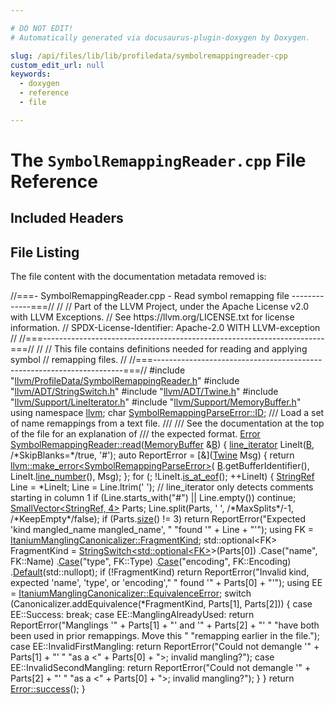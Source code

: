 ```yaml
---

# DO NOT EDIT!
# Automatically generated via docusaurus-plugin-doxygen by Doxygen.

slug: /api/files/lib/lib/profiledata/symbolremappingreader-cpp
custom_edit_url: null
keywords:
  - doxygen
  - reference
  - file

---
```





# The `SymbolRemappingReader.cpp` File Reference

<DoxygenPage pluginConfig={pluginConfig}>



## Included Headers

<IncludesList>
<IncludesListItem
  filePath="llvm/ProfileData/SymbolRemappingReader.h"
  permalink="/docs/api/files/include/include/llvm/include/llvm/profiledata/symbolremappingreader-h"
  isLocal="true" />
<IncludesListItem
  filePath="llvm/ADT/StringSwitch.h"
  permalink="/docs/api/files/include/include/llvm/include/llvm/adt/stringswitch-h"
  isLocal="true" />
<IncludesListItem
  filePath="llvm/ADT/Twine.h"
  permalink="/docs/api/files/include/include/llvm/include/llvm/adt/twine-h"
  isLocal="true" />
<IncludesListItem
  filePath="llvm/Support/LineIterator.h"
  permalink="/docs/api/files/include/include/llvm/include/llvm/support/lineiterator-h"
  isLocal="true" />
<IncludesListItem
  filePath="llvm/Support/MemoryBuffer.h"
  permalink="/docs/api/files/include/include/llvm/include/llvm/support/memorybuffer-h"
  isLocal="true" />
</IncludesList>


## File Listing

The file content with the documentation metadata removed is:

<ProgramListing>

<Link id="l00001" /><CodeLine lineNumber="1"><Highlight kind="comment">//===- SymbolRemappingReader.cpp - Read symbol remapping file -------------===//</Highlight><Highlight kind="normal"></Highlight></CodeLine>
<Link id="l00002" /><CodeLine lineNumber="2"><Highlight kind="normal"></Highlight><Highlight kind="comment">//</Highlight><Highlight kind="normal"></Highlight></CodeLine>
<Link id="l00003" /><CodeLine lineNumber="3"><Highlight kind="normal"></Highlight><Highlight kind="comment">// Part of the LLVM Project, under the Apache License v2.0 with LLVM Exceptions.</Highlight><Highlight kind="normal"></Highlight></CodeLine>
<Link id="l00004" /><CodeLine lineNumber="4"><Highlight kind="normal"></Highlight><Highlight kind="comment">// See https://llvm.org/LICENSE.txt for license information.</Highlight><Highlight kind="normal"></Highlight></CodeLine>
<Link id="l00005" /><CodeLine lineNumber="5"><Highlight kind="normal"></Highlight><Highlight kind="comment">// SPDX-License-Identifier: Apache-2.0 WITH LLVM-exception</Highlight><Highlight kind="normal"></Highlight></CodeLine>
<Link id="l00006" /><CodeLine lineNumber="6"><Highlight kind="normal"></Highlight><Highlight kind="comment">//</Highlight><Highlight kind="normal"></Highlight></CodeLine>
<Link id="l00007" /><CodeLine lineNumber="7"><Highlight kind="normal"></Highlight><Highlight kind="comment">//===----------------------------------------------------------------------===//</Highlight><Highlight kind="normal"></Highlight></CodeLine>
<Link id="l00008" /><CodeLine lineNumber="8"><Highlight kind="normal"></Highlight><Highlight kind="comment">//</Highlight><Highlight kind="normal"></Highlight></CodeLine>
<Link id="l00009" /><CodeLine lineNumber="9"><Highlight kind="normal"></Highlight><Highlight kind="comment">// This file contains definitions needed for reading and applying symbol</Highlight><Highlight kind="normal"></Highlight></CodeLine>
<Link id="l00010" /><CodeLine lineNumber="10"><Highlight kind="normal"></Highlight><Highlight kind="comment">// remapping files.</Highlight><Highlight kind="normal"></Highlight></CodeLine>
<Link id="l00011" /><CodeLine lineNumber="11"><Highlight kind="normal"></Highlight><Highlight kind="comment">//</Highlight><Highlight kind="normal"></Highlight></CodeLine>
<Link id="l00012" /><CodeLine lineNumber="12"><Highlight kind="normal"></Highlight><Highlight kind="comment">//===----------------------------------------------------------------------===//</Highlight><Highlight kind="normal"></Highlight></CodeLine>
<Link id="l00013" /><CodeLine lineNumber="13"><Highlight kind="normal"></Highlight></CodeLine>
<Link id="l00014" /><CodeLine lineNumber="14"><Highlight kind="normal"></Highlight><Highlight kind="preprocessor">#include &quot;<a href="/docs/api/files/include/include/llvm/include/llvm/profiledata/symbolremappingreader-h">llvm/ProfileData/SymbolRemappingReader.h</a>&quot;</Highlight><Highlight kind="normal"></Highlight></CodeLine>
<Link id="l00015" /><CodeLine lineNumber="15"><Highlight kind="normal"></Highlight><Highlight kind="preprocessor">#include &quot;<a href="/docs/api/files/include/include/llvm/include/llvm/adt/stringswitch-h">llvm/ADT/StringSwitch.h</a>&quot;</Highlight><Highlight kind="normal"></Highlight></CodeLine>
<Link id="l00016" /><CodeLine lineNumber="16"><Highlight kind="normal"></Highlight><Highlight kind="preprocessor">#include &quot;<a href="/docs/api/files/include/include/llvm/include/llvm/adt/twine-h">llvm/ADT/Twine.h</a>&quot;</Highlight><Highlight kind="normal"></Highlight></CodeLine>
<Link id="l00017" /><CodeLine lineNumber="17"><Highlight kind="normal"></Highlight><Highlight kind="preprocessor">#include &quot;<a href="/docs/api/files/include/include/llvm/include/llvm/support/lineiterator-h">llvm/Support/LineIterator.h</a>&quot;</Highlight><Highlight kind="normal"></Highlight></CodeLine>
<Link id="l00018" /><CodeLine lineNumber="18"><Highlight kind="normal"></Highlight><Highlight kind="preprocessor">#include &quot;<a href="/docs/api/files/include/include/llvm/include/llvm/support/memorybuffer-h">llvm/Support/MemoryBuffer.h</a>&quot;</Highlight><Highlight kind="normal"></Highlight></CodeLine>
<Link id="l00019" /><CodeLine lineNumber="19"><Highlight kind="normal"></Highlight></CodeLine>
<Link id="l00020" /><CodeLine lineNumber="20"><Highlight kind="normal"></Highlight><Highlight kind="keyword">using namespace </Highlight><Highlight kind="normal"><a href="/docs/api/namespaces/llvm">llvm</a>;</Highlight></CodeLine>
<Link id="l00021" /><CodeLine lineNumber="21"><Highlight kind="normal"></Highlight></CodeLine>
<Link id="l00022" /><CodeLine lineNumber="22"><Highlight kind="normal"></Highlight><Highlight kind="keywordtype">char</Highlight><Highlight kind="normal"> <a href="/docs/api/classes/llvm/symbolremappingparseerror/#a75c07900190632206f5fe778185878a9">SymbolRemappingParseError::ID</a>;</Highlight></CodeLine>
<Link id="l00023" /><CodeLine lineNumber="23"><Highlight kind="normal"></Highlight><Highlight kind="comment"></Highlight></CodeLine>
<Link id="l00024" /><CodeLine lineNumber="24"><Highlight kind="comment">/// Load a set of name remappings from a text file.</Highlight></CodeLine>
<Link id="l00025" /><CodeLine lineNumber="25"><Highlight kind="comment">///</Highlight></CodeLine>
<Link id="l00026" /><CodeLine lineNumber="26"><Highlight kind="comment">/// See the documentation at the top of the file for an explanation of</Highlight></CodeLine>
<Link id="l00027" /><CodeLine lineNumber="27"><Highlight kind="comment">/// the expected format.</Highlight><Highlight kind="normal"></Highlight></CodeLine>
<Link id="l00028" /><CodeLine lineNumber="28" lineLink="/docs/api/classes/llvm/symbolremappingreader/#a6b15e282ce11e66f93f7b1a22407547b"><Highlight kind="normal"><a href="/docs/api/classes/llvm/error">Error</a> <a href="/docs/api/classes/llvm/symbolremappingreader/#a6b15e282ce11e66f93f7b1a22407547b">SymbolRemappingReader::read</a>(<a href="/docs/api/classes/llvm/memorybuffer">MemoryBuffer</a> &amp;<a href="/docs/api/files/lib/lib/ir/builtingcs-cpp/#ae76959fe811ba090de4cba69ac00f1da">B</a>) &#123;</Highlight></CodeLine>
<Link id="l00029" /><CodeLine lineNumber="29"><Highlight kind="normal">  <a href="/docs/api/classes/llvm/line-iterator">line&#95;iterator</a> LineIt(<a href="/docs/api/files/lib/lib/ir/builtingcs-cpp/#ae76959fe811ba090de4cba69ac00f1da">B</a>, </Highlight><Highlight kind="comment">/&#42;SkipBlanks=&#42;/</Highlight><Highlight kind="keyword">true</Highlight><Highlight kind="normal">, </Highlight><Highlight kind="charliteral">&#39;#&#39;</Highlight><Highlight kind="normal">);</Highlight></CodeLine>
<Link id="l00030" /><CodeLine lineNumber="30"><Highlight kind="normal"></Highlight></CodeLine>
<Link id="l00031" /><CodeLine lineNumber="31"><Highlight kind="normal">  </Highlight><Highlight kind="keyword">auto</Highlight><Highlight kind="normal"> ReportError = &#91;&amp;&#93;(<a href="/docs/api/classes/llvm/twine">Twine</a> Msg) &#123;</Highlight></CodeLine>
<Link id="l00032" /><CodeLine lineNumber="32"><Highlight kind="normal">    </Highlight><Highlight kind="keywordflow">return</Highlight><Highlight kind="normal"> <a href="/docs/api/namespaces/llvm/#a9999bd897fc8a1648bd69b36fee2d357">llvm::make&#95;error&lt;SymbolRemappingParseError&gt;</a>(</Highlight></CodeLine>
<Link id="l00033" /><CodeLine lineNumber="33"><Highlight kind="normal">        <a href="/docs/api/files/lib/lib/ir/builtingcs-cpp/#ae76959fe811ba090de4cba69ac00f1da">B</a>.getBufferIdentifier(), LineIt.<a href="/docs/api/classes/llvm/line-iterator/#a51eb9a429555dd682d9b265cff7f869f">line&#95;number</a>(), Msg);</Highlight></CodeLine>
<Link id="l00034" /><CodeLine lineNumber="34"><Highlight kind="normal">  &#125;;</Highlight></CodeLine>
<Link id="l00035" /><CodeLine lineNumber="35"><Highlight kind="normal"></Highlight></CodeLine>
<Link id="l00036" /><CodeLine lineNumber="36"><Highlight kind="normal">  </Highlight><Highlight kind="keywordflow">for</Highlight><Highlight kind="normal"> (; !LineIt.<a href="/docs/api/classes/llvm/line-iterator/#a617941704a472090ba3304c9daf1c37f">is&#95;at&#95;eof</a>(); ++LineIt) &#123;</Highlight></CodeLine>
<Link id="l00037" /><CodeLine lineNumber="37"><Highlight kind="normal">    <a href="/docs/api/classes/llvm/stringref">StringRef</a> Line = &#42;LineIt;</Highlight></CodeLine>
<Link id="l00038" /><CodeLine lineNumber="38"><Highlight kind="normal">    Line = Line.ltrim(</Highlight><Highlight kind="charliteral">&#39; &#39;</Highlight><Highlight kind="normal">);</Highlight></CodeLine>
<Link id="l00039" /><CodeLine lineNumber="39"><Highlight kind="normal">    </Highlight><Highlight kind="comment">// line&#95;iterator only detects comments starting in column 1</Highlight><Highlight kind="normal"></Highlight></CodeLine>
<Link id="l00040" /><CodeLine lineNumber="40"><Highlight kind="normal">    </Highlight><Highlight kind="keywordflow">if</Highlight><Highlight kind="normal"> (Line.starts&#95;with(</Highlight><Highlight kind="stringliteral">&quot;#&quot;</Highlight><Highlight kind="normal">) || Line.empty())</Highlight></CodeLine>
<Link id="l00041" /><CodeLine lineNumber="41"><Highlight kind="normal">      </Highlight><Highlight kind="keywordflow">continue</Highlight><Highlight kind="normal">;</Highlight></CodeLine>
<Link id="l00042" /><CodeLine lineNumber="42"><Highlight kind="normal"></Highlight></CodeLine>
<Link id="l00043" /><CodeLine lineNumber="43"><Highlight kind="normal">    <a href="/docs/api/classes/llvm/smallvector">SmallVector&lt;StringRef, 4&gt;</a> Parts;</Highlight></CodeLine>
<Link id="l00044" /><CodeLine lineNumber="44"><Highlight kind="normal">    Line.split(Parts, </Highlight><Highlight kind="charliteral">&#39; &#39;</Highlight><Highlight kind="normal">, </Highlight><Highlight kind="comment">/&#42;MaxSplits&#42;/</Highlight><Highlight kind="normal">-1, </Highlight><Highlight kind="comment">/&#42;KeepEmpty&#42;/</Highlight><Highlight kind="keyword">false</Highlight><Highlight kind="normal">);</Highlight></CodeLine>
<Link id="l00045" /><CodeLine lineNumber="45"><Highlight kind="normal"></Highlight></CodeLine>
<Link id="l00046" /><CodeLine lineNumber="46"><Highlight kind="normal">    </Highlight><Highlight kind="keywordflow">if</Highlight><Highlight kind="normal"> (Parts.<a href="/docs/api/classes/llvm/smallvectortemplatecommon/#a1c479a8c434377c2b8cb056bdfdfc201">size</a>() != 3)</Highlight></CodeLine>
<Link id="l00047" /><CodeLine lineNumber="47"><Highlight kind="normal">      </Highlight><Highlight kind="keywordflow">return</Highlight><Highlight kind="normal"> ReportError(</Highlight><Highlight kind="stringliteral">&quot;Expected &#39;kind mangled&#95;name mangled&#95;name&#39;, &quot;</Highlight><Highlight kind="normal"></Highlight></CodeLine>
<Link id="l00048" /><CodeLine lineNumber="48"><Highlight kind="normal">                         </Highlight><Highlight kind="stringliteral">&quot;found &#39;&quot;</Highlight><Highlight kind="normal"> + Line + </Highlight><Highlight kind="stringliteral">&quot;&#39;&quot;</Highlight><Highlight kind="normal">);</Highlight></CodeLine>
<Link id="l00049" /><CodeLine lineNumber="49"><Highlight kind="normal"></Highlight></CodeLine>
<Link id="l00050" /><CodeLine lineNumber="50"><Highlight kind="normal">    </Highlight><Highlight kind="keyword">using </Highlight><Highlight kind="normal">FK = <a href="/docs/api/classes/llvm/itaniummanglingcanonicalizer/#a0106d0d768f5ea4c92b0700fb2e01c46">ItaniumManglingCanonicalizer::FragmentKind</a>;</Highlight></CodeLine>
<Link id="l00051" /><CodeLine lineNumber="51"><Highlight kind="normal">    std::optional&lt;FK&gt; FragmentKind = <a href="/docs/api/classes/llvm/stringswitch">StringSwitch&lt;std::optional&lt;FK&gt;</a>&gt;(Parts&#91;0&#93;)</Highlight></CodeLine>
<Link id="l00052" /><CodeLine lineNumber="52"><Highlight kind="normal">                                         .Case(</Highlight><Highlight kind="stringliteral">&quot;name&quot;</Highlight><Highlight kind="normal">, FK::Name)</Highlight></CodeLine>
<Link id="l00053" /><CodeLine lineNumber="53"><Highlight kind="normal">                                         .<a href="/docs/api/classes/llvm/stringswitch/#a3de12858bdbbd0b3da179d508ff2be75">Case</a>(</Highlight><Highlight kind="stringliteral">&quot;type&quot;</Highlight><Highlight kind="normal">, FK::Type)</Highlight></CodeLine>
<Link id="l00054" /><CodeLine lineNumber="54"><Highlight kind="normal">                                         .<a href="/docs/api/classes/llvm/stringswitch/#a3de12858bdbbd0b3da179d508ff2be75">Case</a>(</Highlight><Highlight kind="stringliteral">&quot;encoding&quot;</Highlight><Highlight kind="normal">, FK::Encoding)</Highlight></CodeLine>
<Link id="l00055" /><CodeLine lineNumber="55"><Highlight kind="normal">                                         .<a href="/docs/api/classes/llvm/stringswitch/#a7f0e82e8a818ca43926fceb49be81661">Default</a>(std::nullopt);</Highlight></CodeLine>
<Link id="l00056" /><CodeLine lineNumber="56"><Highlight kind="normal">    </Highlight><Highlight kind="keywordflow">if</Highlight><Highlight kind="normal"> (!FragmentKind)</Highlight></CodeLine>
<Link id="l00057" /><CodeLine lineNumber="57"><Highlight kind="normal">      </Highlight><Highlight kind="keywordflow">return</Highlight><Highlight kind="normal"> ReportError(</Highlight><Highlight kind="stringliteral">&quot;Invalid kind, expected &#39;name&#39;, &#39;type&#39;, or &#39;encoding&#39;,&quot;</Highlight><Highlight kind="normal"></Highlight></CodeLine>
<Link id="l00058" /><CodeLine lineNumber="58"><Highlight kind="normal">                         </Highlight><Highlight kind="stringliteral">&quot; found &#39;&quot;</Highlight><Highlight kind="normal"> + Parts&#91;0&#93; + </Highlight><Highlight kind="stringliteral">&quot;&#39;&quot;</Highlight><Highlight kind="normal">);</Highlight></CodeLine>
<Link id="l00059" /><CodeLine lineNumber="59"><Highlight kind="normal"></Highlight></CodeLine>
<Link id="l00060" /><CodeLine lineNumber="60"><Highlight kind="normal">    </Highlight><Highlight kind="keyword">using </Highlight><Highlight kind="normal">EE = <a href="/docs/api/classes/llvm/itaniummanglingcanonicalizer/#aafe55e9568e103b706b17e200b60255b">ItaniumManglingCanonicalizer::EquivalenceError</a>;</Highlight></CodeLine>
<Link id="l00061" /><CodeLine lineNumber="61"><Highlight kind="normal">    </Highlight><Highlight kind="keywordflow">switch</Highlight><Highlight kind="normal"> (Canonicalizer.addEquivalence(&#42;FragmentKind, Parts&#91;1&#93;, Parts&#91;2&#93;)) &#123;</Highlight></CodeLine>
<Link id="l00062" /><CodeLine lineNumber="62"><Highlight kind="normal">    </Highlight><Highlight kind="keywordflow">case</Highlight><Highlight kind="normal"> EE::Success:</Highlight></CodeLine>
<Link id="l00063" /><CodeLine lineNumber="63"><Highlight kind="normal">      </Highlight><Highlight kind="keywordflow">break</Highlight><Highlight kind="normal">;</Highlight></CodeLine>
<Link id="l00064" /><CodeLine lineNumber="64"><Highlight kind="normal"></Highlight></CodeLine>
<Link id="l00065" /><CodeLine lineNumber="65"><Highlight kind="normal">    </Highlight><Highlight kind="keywordflow">case</Highlight><Highlight kind="normal"> EE::ManglingAlreadyUsed:</Highlight></CodeLine>
<Link id="l00066" /><CodeLine lineNumber="66"><Highlight kind="normal">      </Highlight><Highlight kind="keywordflow">return</Highlight><Highlight kind="normal"> ReportError(</Highlight><Highlight kind="stringliteral">&quot;Manglings &#39;&quot;</Highlight><Highlight kind="normal"> + Parts&#91;1&#93; + </Highlight><Highlight kind="stringliteral">&quot;&#39; and &#39;&quot;</Highlight><Highlight kind="normal"> + Parts&#91;2&#93; + </Highlight><Highlight kind="stringliteral">&quot;&#39; &quot;</Highlight><Highlight kind="normal"></Highlight></CodeLine>
<Link id="l00067" /><CodeLine lineNumber="67"><Highlight kind="normal">                         </Highlight><Highlight kind="stringliteral">&quot;have both been used in prior remappings. Move this &quot;</Highlight><Highlight kind="normal"></Highlight></CodeLine>
<Link id="l00068" /><CodeLine lineNumber="68"><Highlight kind="normal">                         </Highlight><Highlight kind="stringliteral">&quot;remapping earlier in the file.&quot;</Highlight><Highlight kind="normal">);</Highlight></CodeLine>
<Link id="l00069" /><CodeLine lineNumber="69"><Highlight kind="normal"></Highlight></CodeLine>
<Link id="l00070" /><CodeLine lineNumber="70"><Highlight kind="normal">    </Highlight><Highlight kind="keywordflow">case</Highlight><Highlight kind="normal"> EE::InvalidFirstMangling:</Highlight></CodeLine>
<Link id="l00071" /><CodeLine lineNumber="71"><Highlight kind="normal">      </Highlight><Highlight kind="keywordflow">return</Highlight><Highlight kind="normal"> ReportError(</Highlight><Highlight kind="stringliteral">&quot;Could not demangle &#39;&quot;</Highlight><Highlight kind="normal"> + Parts&#91;1&#93; + </Highlight><Highlight kind="stringliteral">&quot;&#39; &quot;</Highlight><Highlight kind="normal"></Highlight></CodeLine>
<Link id="l00072" /><CodeLine lineNumber="72"><Highlight kind="normal">                         </Highlight><Highlight kind="stringliteral">&quot;as a &lt;&quot;</Highlight><Highlight kind="normal"> + Parts&#91;0&#93; + </Highlight><Highlight kind="stringliteral">&quot;&gt;; invalid mangling?&quot;</Highlight><Highlight kind="normal">);</Highlight></CodeLine>
<Link id="l00073" /><CodeLine lineNumber="73"><Highlight kind="normal"></Highlight></CodeLine>
<Link id="l00074" /><CodeLine lineNumber="74"><Highlight kind="normal">    </Highlight><Highlight kind="keywordflow">case</Highlight><Highlight kind="normal"> EE::InvalidSecondMangling:</Highlight></CodeLine>
<Link id="l00075" /><CodeLine lineNumber="75"><Highlight kind="normal">      </Highlight><Highlight kind="keywordflow">return</Highlight><Highlight kind="normal"> ReportError(</Highlight><Highlight kind="stringliteral">&quot;Could not demangle &#39;&quot;</Highlight><Highlight kind="normal"> + Parts&#91;2&#93; + </Highlight><Highlight kind="stringliteral">&quot;&#39; &quot;</Highlight><Highlight kind="normal"></Highlight></CodeLine>
<Link id="l00076" /><CodeLine lineNumber="76"><Highlight kind="normal">                         </Highlight><Highlight kind="stringliteral">&quot;as a &lt;&quot;</Highlight><Highlight kind="normal"> + Parts&#91;0&#93; + </Highlight><Highlight kind="stringliteral">&quot;&gt;; invalid mangling?&quot;</Highlight><Highlight kind="normal">);</Highlight></CodeLine>
<Link id="l00077" /><CodeLine lineNumber="77"><Highlight kind="normal">    &#125;</Highlight></CodeLine>
<Link id="l00078" /><CodeLine lineNumber="78"><Highlight kind="normal">  &#125;</Highlight></CodeLine>
<Link id="l00079" /><CodeLine lineNumber="79"><Highlight kind="normal"></Highlight></CodeLine>
<Link id="l00080" /><CodeLine lineNumber="80"><Highlight kind="normal">  </Highlight><Highlight kind="keywordflow">return</Highlight><Highlight kind="normal"> <a href="/docs/api/classes/llvm/error/#a4dfd0813c3d0e0a30439b5a3e9196b59">Error::success</a>();</Highlight></CodeLine>
<Link id="l00081" /><CodeLine lineNumber="81"><Highlight kind="normal">&#125;</Highlight></CodeLine>

</ProgramListing>


</DoxygenPage>
